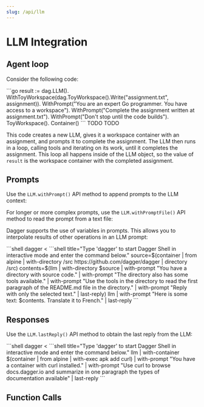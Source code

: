 ```yaml
---
slug: /api/llm
---
```


# LLM Integration

## Agent loop

Consider the following code:

<Tabs groupId="language">
<TabItem value="Go">
```go
result := dag.LLM().
		WithToyWorkspace(dag.ToyWorkspace().Write("assignment.txt", assignment)).
		WithPrompt("You are an expert Go programmer. You have access to a workspace").
		WithPrompt("Complete the assignment written at assignment.txt").
		WithPrompt("Don't stop until the code builds").
		ToyWorkspace().
		Container()
```
</TabItem>
<TabItem value="Python">
TODO
</TabItem>
<TabItem value="TypeScript">
TODO
</TabItem>
</Tabs>

This code creates a new LLM, gives it a workspace container with an assignment, and prompts it to complete the assignment. The LLM then runs in a loop, calling tools and iterating on its work, until it completes the assignment. This loop all happens inside of the LLM object, so the value of `result` is the workspace container with the completed assignment.

## Prompts

Use the `LLM.withPrompt()` API method to append prompts to the LLM context:

For longer or more complex prompts, use the `LLM.withPromptFile()` API method to read the prompt from a text file:

Dagger supports the use of variables in prompts. This allows you to interpolate results of other operations in an LLM prompt:

<Tabs groupId="shell">
<TabItem value="System shell">
```shell
dagger <<EOF
source=\$(container |
  from alpine |
  with-directory /src https://github.com/dagger/dagger |
  directory /src)
contents=\$(llm |
  with-directory \$source |
  with-prompt "You have a directory with source code." |
  with-prompt "The directory also has some tools available." |
  with-prompt "Use the tools in the directory to read the first paragraph of the README.md file in the directory." |
  with-prompt "Reply with only the selected text." |
  last-reply)
llm |
  with-prompt "Here is some text: \$contents. Translate it to French." |
  last-reply
EOF
```
</TabItem>
<TabItem value="Dagger Shell">
```shell title="Type 'dagger' to start Dagger Shell in interactive mode and enter the command below."
source=$(container |
  from alpine |
  with-directory /src https://github.com/dagger/dagger |
  directory /src)
contents=$(llm |
  with-directory $source |
  with-prompt "You have a directory with source code." |
  with-prompt "The directory also has some tools available." |
  with-prompt "Use the tools in the directory to read the first paragraph of the README.md file in the directory." |
  with-prompt "Reply with only the selected text." |
  last-reply)
llm |
  with-prompt "Here is some text: $contents. Translate it to French." |
  last-reply
```
</TabItem>
</Tabs>

## Responses

Use the `LLM.lastReply()` API method to obtain the last reply from the LLM:

<Tabs groupId="shell">
<TabItem value="System shell">
```shell
dagger <<EOF
llm |
  with-container \$(container | from alpine | with-exec apk add curl) |
  with-prompt "You have a container with curl installed." |
  with-prompt "Use curl to browse docs.dagger.io and summarize in one paragraph the types of documentation available" |
  last-reply
EOF
```
</TabItem>
<TabItem value="Dagger Shell">
```shell title="Type 'dagger' to start Dagger Shell in interactive mode and enter the command below."
llm |
  with-container $(container | from alpine | with-exec apk add curl) |
  with-prompt "You have a container with curl installed." |
  with-prompt "Use curl to browse docs.dagger.io and summarize in one paragraph the types of documentation available" |
  last-reply
```
</TabItem>
</Tabs>

## Function Calls
